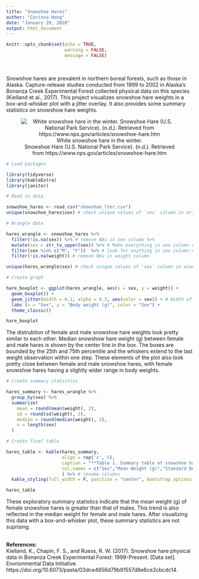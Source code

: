 ```yaml
---
title: "Snowshoe Hares"
author: "Corinna Hong"
date: "January 29, 2020"
output: html_document
---
```


```r
knitr::opts_chunk$set(echo = TRUE,
                      warning = FALSE,
                      message = FALSE)
```

<br>

Snowshoe hares are prevalent in northern boreal forests, such as those in Alaska. Capture-release studies conducted from 1999 to 2002 in Alaska's Bonanza Creek Experimental Forest collected physical data on this species (Kielland et al., 2017). This project visualizes snowshoe hare weights in a box-and-whisker plot with a jitter overlay. It also provides some summary statistics on snowshow hare weights.

<center>

![White snowshoe hare in the winter. <br> Snowshoe Hare (U.S. National Park Service). (n.d.). Retrieved from https://www.nps.gov/articles/snowshoe-hare.htm](snowshoe_hares_nps.jpg)

</center>


<style>
p.caption {
  font-size: 0.9em;
  font-style: italic;
  color: grey;
  margin-right: 10%;
  margin-left: 15%;  
  text-align: left;
}
</style>


```r

# Load packages

library(tidyverse)
library(kableExtra)
library(janitor)

```

```r

# Read in data

snowshoe_hares <- read_csv("showshoe_lter.csv")
unique(snowshoe_hares$sex) # check unique values of `sex` column in original data

```

```r

# Wrangle data

hares_wrangle <- snowshoe_hares %>% 
  filter(!is.na(sex)) %>% # remove NAs in sex column %>% 
  mutate(sex = str_to_upper(sex)) %>% # Make everything in sex column uppercase
  filter(sex %in% c("M", "F"))  %>% # look for anything in sex column matching "M"/"F" This is how I am getting rid of "?" and "PF"
  filter(!is.na(weight)) # remove NAs in weight column

unique(hares_wrangle$sex) # check unique values of 'sex' column in wrangled data

```

```r

# Create graph

hare_boxplot <- ggplot(hares_wrangle, aes(x = sex, y = weight)) +
  geom_boxplot() +
  geom_jitter(width = 0.1, alpha = 0.3, aes(color = sex)) + # Width of jitter, opacity of dots, color coding by sex
  labs (x = "Sex", y = "Body weight (g)", color = "Sex") +
  theme_classic()

hare_boxplot

```

The distrubiton of female and male snowshoe hare weights look pretty similar to each other. Median snowshow hare weight (g) between female and male hares is shown by the center line in the box. The boxes are bounded by the 25th and 75th percentile and the whiskers extend to the last weight observation within one step. These elements of the plot also look pretty close between female and male snowshoe hares, with female snowshoe hares having a slightly wider range in body weights.

```r

# Create summary statistics

hares_summary <- hares_wrangle %>% 
  group_by(sex) %>% 
  summarize(
    mean = round(mean(weight), 2),
    sd = round(sd(weight), 2),
    median = round(median(weight), 2),
    n = length(sex)
  )

```


```r

# Create final table

hares_table <- kable(hares_summary, 
                     align = rep('c', 5), 
                     caption = "**Table 1. Summary table of snowshoe hare weights.** Mean, standard deviation, and median weight (g) of snowshoe hares at Bonanza Creek Experimental Forest grouped by sex. Data was collected from 1999 to 2002. Data accessed at: https://portal.lternet.edu/nis/mapbrowse?packageid=knb-lter-bnz.55.22", 
                     col.names = c("Sex","Mean Weight (g)","Standard Deviation (g)","Median Weight (g)", "Sample Size")
                     ) %>% # rename columns
  kable_styling(full_width = F, position = "center", bootstrap_options = c("hover")) # Decrease table width and centers it

hares_table

```

These exploratory summary statistics indicate that the mean weight (g) of female snowshoe hares is greater than that of males. This trend is also reflected in the median weight for female and male hares. After visualizing this data with a box-and-whisker plot, these summary statistics are not suprising. 

<br>
**References:**
<br>
Kielland, K., Chapin, F. S., and Ruess, R. W. (2017). Snowshoe hare physical data in Bonanza Creek Experimental Forest: 1999-Present. [Data set]. Envrionmental Data Initiative. https://doi.org/10.6073/pasta/03dce4856d79b91557d8e6ce2cbcdc14.
